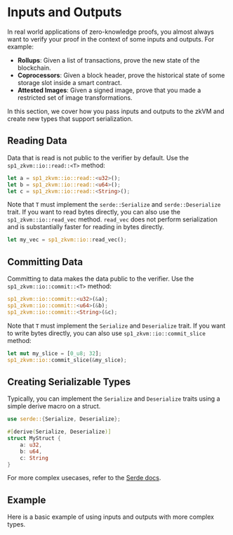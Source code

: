 
# Inputs and Outputs

In real world applications of zero-knowledge proofs, you almost always want to verify your proof in the context of some inputs and outputs. For example:

- **Rollups**: Given a list of transactions, prove the new state of the blockchain.
- **Coprocessors**: Given a block header, prove the historical state of some storage slot inside a smart contract.
- **Attested Images**: Given a signed image, prove that you made a restricted set of image transformations.

In this section, we cover how you pass inputs and outputs to the zkVM and create new types that support serialization.

## Reading Data

Data that is read is not public to the verifier by default. Use the `sp1_zkvm::io::read::<T>` method:

```rust
let a = sp1_zkvm::io::read::<u32>();
let b = sp1_zkvm::io::read::<u64>();
let c = sp1_zkvm::io::read::<String>();
```

Note that `T` must implement the `serde::Serialize` and `serde::Deserialize` trait. If you want to read bytes directly, you can also use the `sp1_zkvm::io::read_vec` method. 
`read_vec` does not perform serialization and is substantially faster for reading in bytes directly.

```rust
let my_vec = sp1_zkvm::io::read_vec();
```

## Committing Data

Committing to data makes the data public to the verifier. Use the `sp1_zkvm::io::commit::<T>` method:

```rust
sp1_zkvm::io::commit::<u32>(&a);
sp1_zkvm::io::commit::<u64>(&b);
sp1_zkvm::io::commit::<String>(&c);
```

Note that `T` must implement the `Serialize` and `Deserialize` trait. If you want to write bytes directly, you can also use `sp1_zkvm::io::commit_slice` method:

```rust
let mut my_slice = [0_u8; 32];
sp1_zkvm::io::commit_slice(&my_slice);
```

## Creating Serializable Types

Typically, you can implement the `Serialize` and `Deserialize` traits using a simple derive macro on a struct.

```rust
use serde::{Serialize, Deserialize};

#[derive(Serialize, Deserialize)]
struct MyStruct {
    a: u32,
    b: u64,
    c: String
}
```

For more complex usecases, refer to the [Serde docs](https://serde.rs/).

## Example

Here is a basic example of using inputs and outputs with more complex types.

<Example/>

